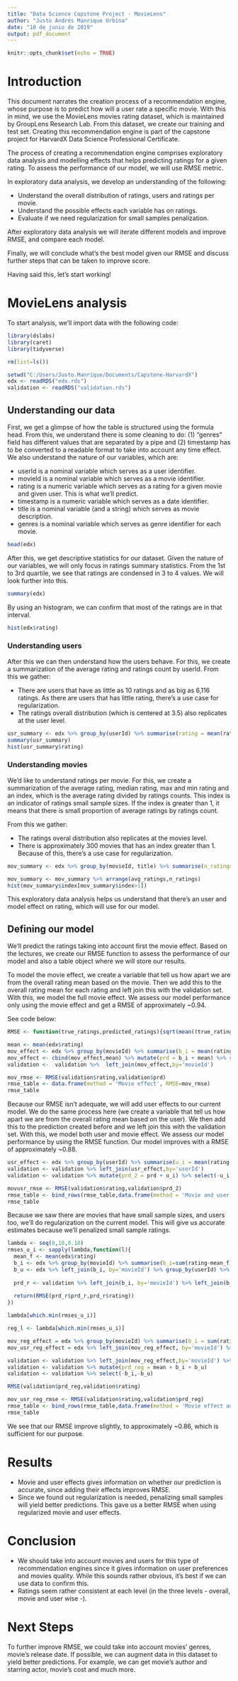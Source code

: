 ```yaml
---
title: "Data Science Capstone Project - MovieLens"
author: "Justo Andrés Manrique Urbina"
date: "10 de junio de 2019"
output: pdf_document
---
```


```r
knitr::opts_chunk$set(echo = TRUE)
```

# Introduction

This document narrates the creation process of a recommendation engine, whose purpose is to predict how will a user rate a specific movie. With this in mind, we use the MovieLens movies rating dataset, which is maintained by GroupLens Research Lab. From this dataset, we create our training and test set. Creating this recommendation engine is part of the capstone project for HarvardX Data Science Professional Certificate.

The process of creating a recommendation engine comprises exploratory data analysis and modelling effects that helps predicting ratings for a given rating. To assess the performance of our model, we will use RMSE metric.

In exploratory data analysis, we develop an understanding of the following:

* Understand the overall distribution of ratings, users and ratings per movie.
* Understand the possible effects each variable has on ratings.
* Evaluate if we need regularization for small samples penalization.

After exploratory data analysis we will iterate different models and improve RMSE, and compare each model.

Finally, we will conclude what's the best model given our RMSE and discuss further steps that can be taken to improve score.

Having said this, let's start working!

# MovieLens analysis

To start analysis, we'll import data with the following code:

``` r
library(dslabs)
library(caret)
library(tidyverse)

rm(list=ls())

setwd("C:/Users/Justo.Manrique/Documents/Capstone-HarvardX")
edx <- readRDS("edx.rds")
validation <- readRDS("validation.rds")

```

## Understanding our data

First, we get a glimpse of how the table is structured using the formula head. From this, we understand there is some cleaning to do: (1) "genres" field has different values that are separated by a pipe and (2) timestamp has to be converted to a readable format to take into account any time effect. We also understand the nature of our variables, which are:

* userId is a nominal variable which serves as a user identifier.
* movieId is a nominal variable which serves as a movie identifier.
* rating is a numeric variable which serves as a rating for a given movie and given user. This is what we'll predict.
* timestamp is a numeric variable which serves as a date identifier.
* title is a nominal variable (and a string) which serves as movie description.
* genres is a nominal variable which serves as genre identifier for each movie.

```r
head(edx)

```

After this, we get descriptive statistics for our dataset. Given the nature of our variables, we will only focus in ratings summary statistics. From the 1st to 3rd quartile, we see that ratings are condensed in 3 to 4 values. We will look further into this.

```r
summary(edx)
```
By using an histogram, we can confirm that most of the ratings are in that interval.

```r
hist(edx$rating)
```

### Understanding users

After this we can then understand how the users behave. For this, we create a summarization of the average rating and ratings count by userId. From this we gather:

* There are users that have as little as 10 ratings and as big as 6,116 ratings. As there are users that has little rating, there's a use case for regularization.
* The ratings overall distribution (which is centered at 3.5) also replicates at the user level.

```r
usr_summary <- edx %>% group_by(userId) %>% summarise(rating = mean(rating),ratingscount=n())
summary(usr_summary)
hist(usr_summary$rating)
```

### Understanding movies

We'd like to understand ratings per movie. For this, we create a summarization of the average rating, median rating, max and min rating and an index, which is the average rating divided by ratings counts. This index is an indicator of ratings small sample sizes. If the index is greater than 1, it means that there is small proportion of average ratings by ratings count.

From this we gather:

* The ratings overal distribution also replicates at the movies level.
* There is approximately 300 movies that has an index greater than 1. Because of this, there's a use case for regularization.

```r
mov_summary <- edx %>% group_by(movieId, title) %>% summarise(n_ratings = n(),avg_ratings = mean(rating), index = mean(rating)/n(), min = min(rating), max = max(rating), median = mode(median))

mov_summary <- mov_summary %>% arrange(avg_ratings,n_ratings)
hist(mov_summary$index[mov_summary$index>1])

```

This exploratory data analysis helps us understand that there's an user and model effect on rating, which will use for our model.

## Defining our model

We'll predict the ratings taking into account first the movie effect. Based on the lectures, we create our RMSE function to assess the performance of our model and also a table object where we will store our results.

To model the movie effect, we create a variable that tell us how apart we are from the overall rating mean based on the movie. Then we add this to the overall rating mean for each rating and left join this with the validation set. With this, we model the full movie effect. We assess our model performance only using the movie effect and get a RMSE of approximately ~0.94.

See code below:

```r
RMSE <- function(true_ratings,predicted_ratings){sqrt(mean((true_ratings - predicted_ratings)^2))}

mean <- mean(edx$rating)
mov_effect <- edx %>% group_by(movieId) %>% summarise(b_i = mean(rating-mean))
mov_effect <- cbind(mov_effect,mean) %>% mutate(prd = b_i + mean) %>% select(-b_i,-mean)
validation <-  validation %>%  left_join(mov_effect,by='movieId')

mov_rmse <- RMSE(validation$rating,validation$prd)
rmse_table <- data.frame(method = 'Movie effect', RMSE=mov_rmse)
rmse_table

```

Because our RMSE isn't adequate, we will add user effects to our current model. We do the same process here (we create a variable that tell us how apart we are from the overall rating mean based on the user). We then add this to the prediction created before and we left join this with the validation set. With this, we model both user and movie effect. We assess our model performance by using the RMSE function. Our model improves with a RMSE of approximately ~0.88.

```r
usr_effect <- edx %>% group_by(userId) %>% summarise(u_i = mean(rating-mean))
validation <- validation %>% left_join(usr_effect,by='userId') 
validation <- validation %>% mutate(prd_2 = prd + u_i) %>% select(-u_i)

movusr_rmse <- RMSE(validation$rating,validation$prd_2)
rmse_table <- bind_rows(rmse_table,data.frame(method = 'Movie and user effect', RMSE=movusr_rmse))
rmse_table

```

Because we saw there are movies that have small sample sizes, and users too, we'll do regularization on the current model. This will give us accurate estimates because we'll penalized small sample ratings.

```r
lambda <- seq(0,10,0.10)
rmses_u_i <- sapply(lambda,function(l){
  mean_f <- mean(edx$rating)
  b_i <- edx %>% group_by(movieId) %>% summarise(b_i=sum(rating-mean_f)/(n()+l))
  b_u <- edx %>% left_join(b_i, by='movieId') %>% group_by(userId) %>% summarise(b_u=sum(rating- b_i - mean_f)/(n()+l))
  
  prd_r <- validation %>% left_join(b_i, by='movieId') %>% left_join(b_u,by='userId') %>% mutate(prd_r=mean_f+b_i+b_u)
  
  return(RMSE(prd_r$prd_r,prd_r$rating))
}) 

lambda[which.min(rmses_u_i)]

reg_l <- lambda[which.min(rmses_u_i)]

mov_reg_effect = edx %>% group_by(movieId) %>% summarise(b_i = sum(rating-mean)/(n()+reg_l))
mov_usr_reg_effect = edx %>% left_join(mov_reg_effect, by='movieId') %>% group_by(userId) %>% summarise(b_u = sum(rating-b_i-mean)/(n()+reg_l))

validation <- validation %>% left_join(mov_reg_effect,by='movieId') %>% left_join(mov_usr_reg_effect,by='userId')
validation <- validation %>% mutate(prd_reg = mean + b_i + b_u) 
validation <- validation %>% select(-b_i,-b_u)

RMSE(validation$prd_reg,validation$rating)

mov_usr_reg_rmse <- RMSE(validation$rating,validation$prd_reg)
rmse_table <- bind_rows(rmse_table,data.frame(method = 'Movie effect and user effect, regularized', RMSE=mov_usr_reg_rmse))
rmse_table

```

We see that our RMSE improve slightly, to approximately ~0.86, which is sufficient for our purpose.

# Results

* Movie and user effects gives information on whether our prediction is accurate, since adding their effects improves RMSE.
* Since we found out regularization is needed, penalizing small samples will yield better predictions. This gave us a better RMSE when using regularized movie and user effects.

# Conclusion

* We should take into account movies and users for this type of recommendation engines since it gives information on user preferences and movies quality. While this sounds rather obvious, it's best if we can use data to confirm this.
* Ratings seem rather consistent at each level (in the three levels - overall, movie and user wise -).

# Next Steps

To further improve RMSE, we could take into account movies' genres, movie's release date. If possible, we can augment data in this dataset to yield better predictions. For example, we can get movie's author and starring actor, movie's cost and much more.

